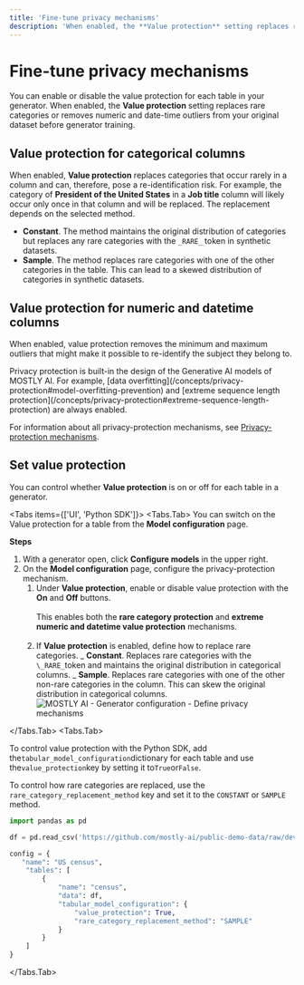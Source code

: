 ```yaml
---
title: 'Fine-tune privacy mechanisms'
description: 'When enabled, the **Value protection** setting replaces rare categories or removes numeric and date-time outliers from your original dataset before generator training.'
---
```



# Fine-tune privacy mechanisms

You can enable or disable the value protection for each table in your generator. When enabled, the **Value protection** setting replaces rare categories or removes numeric and date-time outliers from your original dataset before generator training.

## Value protection for categorical columns

When enabled, **Value protection** replaces categories that occur rarely in a column and can, therefore, pose a re-identification risk. For example, the category of **President of the United States** in a **Job title** column will likely occur only once in that column and will be replaced. The replacement depends on the selected method.

- **Constant**. The method maintains the original distribution of categories but replaces any rare categories with the `_RARE_` token in synthetic datasets.
- **Sample**. The method replaces rare categories with one of the other categories in the table. This can lead to a skewed distribution of categories in synthetic datasets.

## Value protection for numeric and datetime columns

When enabled, value protection removes the minimum and maximum outliers that might make it possible to re-identify the subject they belong to.

<Callout>
Privacy protection is built-in the design of the Generative AI models of MOSTLY AI. For example, [data overfitting](/concepts/privacy-protection#model-overfitting-prevention) and [extreme sequence length protection](/concepts/privacy-protection#extreme-sequence-length-protection) are always enabled.

For information about all privacy-protection mechanisms, see [Privacy-protection mechanisms](/concepts/privacy-protection).

</Callout>

## Set value protection

You can control whether **Value protection** is on or off for each table in a generator.

<Tabs items={['UI', 'Python SDK']}>
<Tabs.Tab>
You can switch on the Value protection for a table from the **Model configuration** page.

**Steps**

1. With a generator open, click **Configure models** in the upper right.
2. On the **Model configuration** page, configure the privacy-protection mechanism.
   1. Under **Value protection**, enable or disable value protection with the **On** and **Off** buttons.
      <br />
      <br />
      This enables both the **rare category protection** and **extreme numeric and datetime value protection** mechanisms.
      <br />
      <br />
   2. If **Value protection** is enabled, define how to replace rare categories.
      _ **Constant**. Replaces rare categories with the `\_RARE_`token and maintains the original distribution in categorical columns.
      \_ **Sample**. Replaces rare categories with one of the other non-rare categories in the column. This can skew the original distribution in categorical columns.
      <Image src="/docimages/generators/fine-tune-privacy-mechanisms/01-value-protection-configuration.webp" alt="MOSTLY AI - Generator configuration - Define privacy mechanisms" width={900} height={300} />

</Tabs.Tab>
<Tabs.Tab>

To control value protection with the Python SDK, add the`tabular_model_configuration`dictionary for each table and use the`value_protection`key by setting it to`True`or`False`.

To control how rare categories are replaced, use the `rare_category_replacement_method` key and set it to the `CONSTANT` or `SAMPLE` method.

```python filename="python" copy {11-14}
import pandas as pd

df = pd.read_csv('https://github.com/mostly-ai/public-demo-data/raw/dev/census/census.csv.gz')

config = {
   "name": "US census",
    "tables": [
        {
            "name": "census",
            "data": df,
            "tabular_model_configuration": {
                "value_protection": True,
                "rare_category_replacement_method": "SAMPLE"
            }
        }
    ]
}
```

</Tabs.Tab>
</Tabs>
